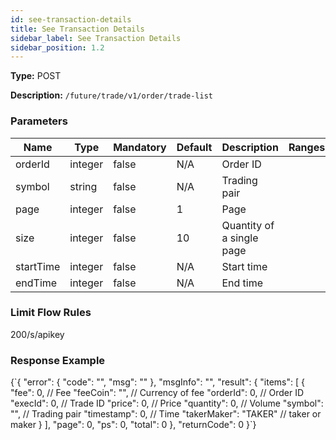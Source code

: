 ```yaml
---
id: see-transaction-details
title: See Transaction Details
sidebar_label: See Transaction Details
sidebar_position: 1.2
---
```


**Type:** POST

**Description:** `/future/trade/v1/order/trade-list`

### Parameters

| Name | Type | Mandatory | Default | Description | Ranges |
| --- | --- | --- | --- | --- | --- |
| orderId | integer | false | N/A | Order ID |  |
| symbol | string | false | N/A | Trading pair |  |
| page | integer | false | 1 | Page |  |
| size | integer | false | 10 | Quantity of a single page |  |
| startTime | integer | false | N/A | Start time |  |
| endTime | integer | false | N/A | End time |  |

### Limit Flow Rules

200/s/apikey

### Response Example


<CodeBlock language="json" title="Response">
  {`{
  "error": {
    "code": "",
    "msg": ""
  },
  "msgInfo": "",
  "result": {
    "items": [
      {
        "fee": 0,              // Fee
        "feeCoin": "",         // Currency of fee
        "orderId": 0,          // Order ID
        "execId": 0,           // Trade ID
        "price": 0,            // Price
        "quantity": 0,         // Volume
        "symbol": "",          // Trading pair
        "timestamp": 0,        // Time
        "takerMaker": "TAKER"  // taker or maker
      }
    ],
    "page": 0,
    "ps": 0,
    "total": 0
  },
  "returnCode": 0
}`}
</CodeBlock>
